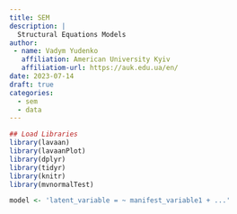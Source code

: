 ```yaml
---
title: SEM
description: |
  Structural Equations Models
author: 
 - name: Vadym Yudenko
   affiliation: American University Kyiv
   affiliatiom-url: https://auk.edu.ua/en/
date: 2023-07-14
draft: true 
categories:
  - sem
  - data
---
```



```r
## Load Libraries
library(lavaan)
library(lavaanPlot)
library(dplyr) 
library(tidyr)
library(knitr)
library(mvnormalTest)
```

```r
model <- 'latent_variable = ~ manifest_variable1 + ...'


```

